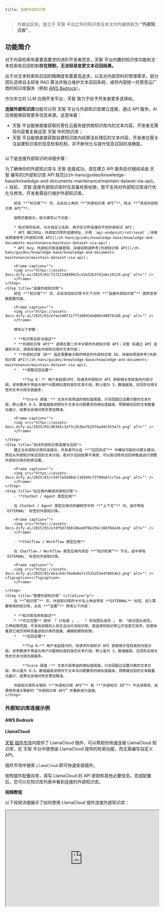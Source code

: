 ```yaml
---
title: 连接外部知识库
---
```


> 为做出区别，独立于 天智 平台之外的知识库在本文内均被统称为 **“外部知识库”** 。

## 功能简介

对于内容检索有着更高要求的进阶开发者而言，天智 平台内置的知识库功能和文本检索和召回机制**存在限制，无法轻易变更文本召回结果。**

出于对文本检索和召回的精确度有着更高追求，以及对内部资料的管理需求，部分团队选择自主研发 RAG 算法并独立维护文本召回系统、或将内容统一托管至云厂商的知识库服务（例如 [AWS Bedrock](https://aws.amazon.com/bedrock/)）。

作为中立的 LLM 应用开发平台，天智 致力于给予开发者更多选择权。

**连接外部知识库**功能可以将 天智 平台与外部知识库建立连接。通过 API 服务，AI 应用能够获取更多信息来源。这意味着：

* 天智 平台能够直接获取托管在云服务提供商知识库内的文本内容，开发者无需将内容重复搬运至 天智 中的知识库；
* 天智 平台能够直接获取自建知识库内经算法处理后的文本内容，开发者仅需关注自建知识库的信息检索机制，并不断优化与提升信息召回的准确度。

<Frame caption="外部知识库连接原理">
  <img src="https://assets-docs.dify.ai/2025/03/f5fb91d18740c1e2d3938d4d106c4d3c.png" alt="" />
</Frame>

以下是连接外部知识的详细步骤：

<Steps>
    <Step title="建立符合要求的外部知识库 API" titleSize="h2" >
        为了确保你的外部知识库与 天智 连接成功，请在建立 API 服务前仔细阅读由 天智 编写的[外部知识库 API 规范](/zh-hans/guides/knowledge-base/knowledge-and-documents-maintenance/maintain-dataset-via-api)。
    </Step>
    <Step title="关联外部知识库">
        > 目前， 天智 连接外部知识库时仅具备检索权限，暂不支持对外部知识库进行优化与修改，开发者需自行维护外部知识库。

        前往 **“知识库”** 页，点击右上角的 **“外部知识库 API”**，轻点 **“添加外部知识库 API”**。

        按照页面提示，依次填写以下内容：

        * 知识库的名称，允许自定义名称，用于区分所连接的不同外部知识 API；
        * API 接口地址，外部知识库的连接地址，示例 `api-endpoint/retrieval`；详细说明请参考[外部知识库 API](/zh-hans/guides/knowledge-base/knowledge-and-documents-maintenance/maintain-dataset-via-api)；
        * API Key，外部知识库连接密钥，详细说明请参考[外部知识库 API](/zh-hans/guides/knowledge-base/knowledge-and-documents-maintenance/maintain-dataset-via-api)；

        <Frame caption="">
        <img src="https://assets-docs.dify.ai/2025/03/727221d849615cd2e52b3fd1e6c10129.png" alt="" />
        </Frame>  
    </Step>
    <Step title="连接外部知识库">
        前往 **“知识库”** 页，点击添加知识库卡片下方的 **“连接外部知识库”** 跳转至参数配置页面。

        <Frame caption="">
        <img src="https://assets-docs.dify.ai/2025/03/efae240731f7fa9693da809c08878188.png" alt="" />
        </Frame>  

        填写以下参数：

        * **知识库名称与描述**
        * **外部知识库 API** 选择在第二步中关联的外部知识库 API；天智 将通过 API 连接的方式，调用存储在外部知识库的文本内容；
        * **外部知识库 ID** 指定需要被关联的特定的外部知识库 ID，详细说明请参考[外部知识库 API](/zh-hans/guides/knowledge-base/knowledge-and-documents-maintenance/maintain-dataset-via-api)。
        *   **调整召回设置**

            **Top K：** 用户发起提问时，将请求外部知识 API 获取相关性较高的内容分段。该参数用于筛选与用户问题相似度较高的文本片段。默认值为 3，数值越高，召回存在相关性的文本分段也就越多。

            **Score 阈值：** 文本片段筛选的相似度阈值，只召回超过设置分数的文本片段，默认值为 0.5。数值越高说明对于文本与问题要求的相似度越高，预期被召回的文本数量也越少，结果也会相对而言更加精准。

        <Frame caption="">
        <img src="https://assets-docs.dify.ai/2025/03/d6345c3af3c2b3befb25fba4dc553a73.png" alt="" />
        </Frame>

    </Step>
    <Step title="测试外部知识库连接与召回">
        建立与外部知识库的连接后，开发者可以在 **“召回测试”** 中模拟可能的问题关键词，预览从外部知识库召回的文本分段。若对于召回结果不满意，可以尝试修改召回参数或自行调整外部知识库的检索设置。

        <Frame caption="">
        <img src="https://assets-docs.dify.ai/2025/03/c5977a5d48dc116589cf2f99e67ccfaa.png" alt="" />
        </Frame>
    </Step>
    <Step title="在应用内集成外部知识库">
        - **Chatbot / Agent 类型应用**

        在 Chatbot / Agent 类型应用内的编排页中的 **“上下文”** 内，选中带有 `EXTERNAL` 标签的外部知识库。

        <Frame caption="">
        <img src="https://assets-docs.dify.ai/2025/03/e7df9d7360186ee0f0e156c166f84a3b.png" alt="" />
        </Frame>

        - **Chatflow / Workflow 类型应用**

        在 Chatflow / Workflow 类型应用内添加 **“知识检索”** 节点，选中带有 `EXTERNAL` 标签的外部知识库。

        <Frame caption="">
        <img src="https://assets-docs.dify.ai/2025/03/4e1cbdcf4a9e6e7c2535a53e478054e3.png" alt="" /><figcaption></figcaption>
        </Frame>  

    </Step>
    <Step title="管理外部知识库" titleSize="p">
        在 **“知识库”** 页，外部知识库的卡片右上角会带有 **EXTERNAL** 标签。进入需要修改的知识库，点击 **“设置”** 修改以下内容：

        * **知识库名称和描述**
        * **可见范围** 提供 「 只有我 」 、 「 所有团队成员 」 和 「部分团队成员」 三种权限范围。不具有权限的人将无法访问该知识库。若选择将知识库公开至其它成员，则意味着其它成员同样具备该知识库的查看、编辑和删除权限。
        *   **召回设置**

            **Top K:** 用户发起提问时，将请求外部知识 API 获取相关性较高的内容分段。该参数用于筛选与用户问题相似度较高的文本片段。默认值为 3，数值越高，召回存在相关性的文本分段也就越多。

            **Score 阈值：** 文本片段筛选的相似度阈值，只召回超过设置分数的文本片段，默认值为 0.5。数值越高说明对于文本与问题要求的相似度越高，预期被召回的文本数量也越少，结果也会相对而言更加精准。

        外部知识库所关联的 **“外部知识库 API”** 和 **“外部知识 ID”** 不支持修改，如需修改请关联新的 “外部知识库 API” 并重新进行连接。
    </Step>
</Steps>

### 外部知识库连接示例

#### AWS Bedrock

<Card
  title="如何连接 AWS Bedrock 知识库？"
  href="/zh-hans/learn-more/use-cases/how-to-connect-aws-bedrock"
  icon="aws"
/>

#### LlamaCloud

[天智 插件市场](https://marketplace.dify.ai/)内提供了 LlamaCloud 插件，可以帮助你快速连接 LlamaCloud 知识库，在 天智 平台中使用由 LlamaCloud 提供的检索功能，而无需编写自定义 API。

插件市场中搜索 `LlamaCloud` 即可快速安装插件。

按照插件配置向导，填写 LlamaCloud 的 API 密钥和其他必要信息。完成配置后，您可以在知识库列表中看到连接的外部知识库。

**视频教程**

以下视频详细展示了如何使用 LlamaCloud 插件连接外部知识库：

<iframe
  src="https://www.youtube.com/embed/FaOzKZRS-2E"
  width="100%"
  height="315"
  allow="accelerometer; autoplay; clipboard-write; encrypted-media; gyroscope; picture-in-picture"
  allowFullScreen
/>

如需了解功能原理，请参考插件 [GitHub 地址](https://github.com/langgenius/dify-official-plugins/tree/main/extensions/llamacloud)。

## 常见问题

**连接外部知识库 API 时异常，出现报错如何处理？**

以下是返回信息各个错误码所对应的错误提示与解决办法：

| 错误码  | 错误提示                        | 解决办法                           |
| ---- | --------------------------- | ------------------------------ |
| 1001 | 无效的 Authorization header 格式 | 请检查请求的 Authorization header 格式 |
| 1002 | 验证异常                        | 请检查所填写的 API Key 是否正确           |
| 2001 | 知识库不存在                      | 请检查外部知识库                       |

{/*
Contributing Section
DO NOT edit this section!
It will be automatically generated by the script.
*/}

---

[编辑此页面](https://github.com/langgenius/dify-docs/edit/main/zh-hans/guides/knowledge-base/connect-external-knowledge-base.mdx) | [提交问题](https://github.com/langgenius/dify-docs/issues/new?template=docs.yml)

